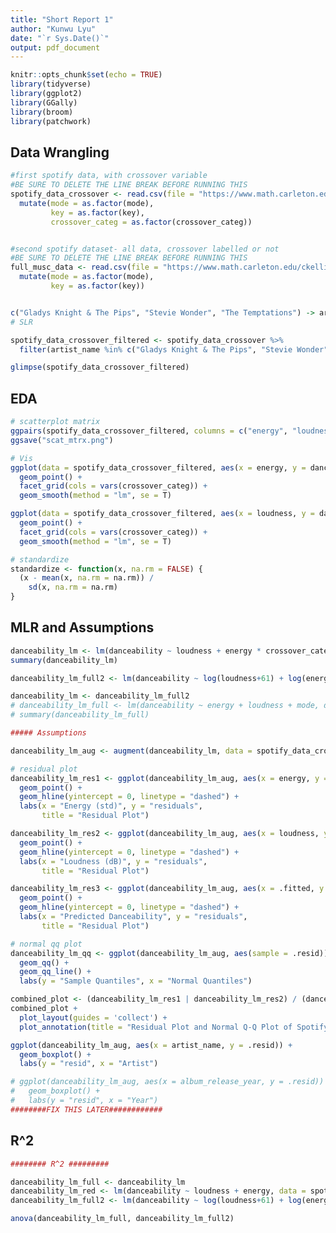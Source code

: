```yaml
---
title: "Short Report 1"
author: "Kunwu Lyu"
date: "`r Sys.Date()`"
output: pdf_document
---
```


```r
knitr::opts_chunk$set(echo = TRUE)
library(tidyverse)
library(ggplot2)
library(GGally)
library(broom)
library(patchwork)
```

## Data Wrangling
```r
#first spotify data, with crossover variable
#BE SURE TO DELETE THE LINE BREAK BEFORE RUNNING THIS
spotify_data_crossover <- read.csv(file = "https://www.math.carleton.edu/ckelling/regression/report_cross_spotify_data.csv") %>% 
  mutate(mode = as.factor(mode),
         key = as.factor(key),
         crossover_categ = as.factor(crossover_categ))


#second spotify dataset- all data, crossover labelled or not
#BE SURE TO DELETE THE LINE BREAK BEFORE RUNNING THIS
full_musc_data <- read.csv(file = "https://www.math.carleton.edu/ckelling/regression/report_nocross_spotify_data.csv") %>% 
  mutate(mode = as.factor(mode),
         key = as.factor(key))


c("Gladys Knight & The Pips", "Stevie Wonder", "The Temptations") -> artists
# SLR

spotify_data_crossover_filtered <- spotify_data_crossover %>% 
  filter(artist_name %in% c("Gladys Knight & The Pips", "Stevie Wonder", "The Temptations"))

glimpse(spotify_data_crossover_filtered)
```


## EDA

```r
# scatterplot matrix
ggpairs(spotify_data_crossover_filtered, columns = c("energy", "loudness", "danceability"))
ggsave("scat_mtrx.png")

# Vis
ggplot(data = spotify_data_crossover_filtered, aes(x = energy, y = danceability)) + 
  geom_point() + 
  facet_grid(cols = vars(crossover_categ)) +
  geom_smooth(method = "lm", se = T)

ggplot(data = spotify_data_crossover_filtered, aes(x = loudness, y = danceability)) + 
  geom_point() + 
  facet_grid(cols = vars(crossover_categ)) +
  geom_smooth(method = "lm", se = T)
```

```r
# standardize
standardize <- function(x, na.rm = FALSE) {
  (x - mean(x, na.rm = na.rm)) / 
    sd(x, na.rm = na.rm)
}


```

## MLR and Assumptions
```r
danceability_lm <- lm(danceability ~ loudness + energy * crossover_categ, data = spotify_data_crossover_filtered)
summary(danceability_lm)

danceability_lm_full2 <- lm(danceability ~ log(loudness+61) + log(energy+1)*crossover_categ, data = spotify_data_crossover_filtered)

danceability_lm <- danceability_lm_full2
# danceability_lm_full <- lm(danceability ~ energy + loudness + mode, data = full_musc_data %>% filter(artist_name %in% artists))
# summary(danceability_lm_full)

##### Assumptions

danceability_lm_aug <- augment(danceability_lm, data = spotify_data_crossover_filtered)

# residual plot
danceability_lm_res1 <- ggplot(danceability_lm_aug, aes(x = energy, y = .resid)) +
  geom_point() +
  geom_hline(yintercept = 0, linetype = "dashed") +
  labs(x = "Energy (std)", y = "residuals",
       title = "Residual Plot")

danceability_lm_res2 <- ggplot(danceability_lm_aug, aes(x = loudness, y = .resid)) +
  geom_point() +
  geom_hline(yintercept = 0, linetype = "dashed") +
  labs(x = "Loudness (dB)", y = "residuals",
       title = "Residual Plot")

danceability_lm_res3 <- ggplot(danceability_lm_aug, aes(x = .fitted, y = .resid)) +
  geom_point() +
  geom_hline(yintercept = 0, linetype = "dashed") +
  labs(x = "Predicted Danceability", y = "residuals",
       title = "Residual Plot")

# normal qq plot
danceability_lm_qq <- ggplot(danceability_lm_aug, aes(sample = .resid))+
  geom_qq() +
  geom_qq_line() +
  labs(y = "Sample Quantiles", x = "Normal Quantiles")

combined_plot <- (danceability_lm_res1 | danceability_lm_res2) / (danceability_lm_res3 | danceability_lm_qq)
combined_plot + 
  plot_layout(guides = 'collect') + 
  plot_annotation(title = "Residual Plot and Normal Q-Q Plot of Spotify MLR")

ggplot(danceability_lm_aug, aes(x = artist_name, y = .resid)) +
  geom_boxplot() + 
  labs(y = "resid", x = "Artist")

# ggplot(danceability_lm_aug, aes(x = album_release_year, y = .resid)) +
#   geom_boxplot() + 
#   labs(y = "resid", x = "Year")
########FIX THIS LATER############

```


## R^2
```r
######## R^2 #########

danceability_lm_full <- danceability_lm
danceability_lm_red <- lm(danceability ~ loudness + energy, data = spotify_data_crossover_filtered)
danceability_lm_full2 <- lm(danceability ~ log(loudness+61) + log(energy+1)*crossover_categ, data = spotify_data_crossover_filtered)

anova(danceability_lm_full, danceability_lm_full2)
```

